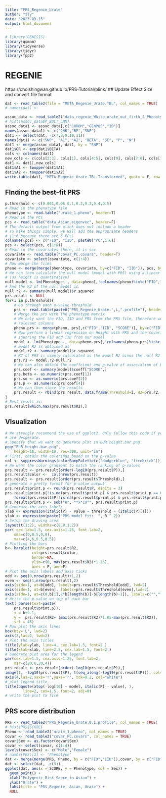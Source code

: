 ```yaml
---
title: "PRS_Regenie_Urate"
author: "zly"
date: "2023-03-15"
output: html_document
---
```


```r
# library(GENESIS)
library(qqman)
library(tidyverse)
library(tidyr)
library(fpp2)
```

# REGENIE
https://choishingwan.github.io/PRS-Tutorial/plink/
## Update Effect Size and convert file format
```r
dat <- read_table2(file = "META_Regenie_Urate.TBL", col_names = TRUE)
# names(dat) <- 

assoc_data <- read_table2("data_regenie_White_urate_out_firth_2_Phenotype_modified.regenie", col_names = TRUE)
# hist(assoc_data$P_BOLT_LMM)
assoc_data1 <- assoc_data[,c("CHROM","GENPOS","ID")]
names(assoc_data1) <- c("CHR","BP","SNP")
dat1 <- select(dat, -c(7,8,9,10,11))
names(dat1) <- c("SNP", "A1", "A2", "BETA", "SE", "P", "N")
dat1 <- merge(assoc_data1, dat1, by = "SNP")
dat1$OR <- exp(dat1$BETA)
cols <- colnames(dat1)
new_cols <- c(cols[2:3], cols[1], cols[4:5], cols[9], cols[7:8], cols[10], cols[6])
dat1 <- dat1[,new_cols]
dat1$A1 <- toupper(dat1$A1)
dat1$A2 <- toupper(dat1$A2)
write.table(dat1, "META_Regenie_Urate.TBL.Transformed", quote = F, row.names = F)
```



## FInding the best-fit PRS
```r
p.threshold <- c(0.001,0.05,0.1,0.2,0.3,0.4,0.5)
# Read in the phenotype file 
phenotype <- read.table("urate_1.pheno", header=T)
# Read in the PCs
pcs <- read.table("data_Asian.eigenvec", header=F)
# The default output from plink does not include a header
# To make things simple, we will add the appropriate headers
# (1:6 because there are 6 PCs)
colnames(pcs) <- c("FID", "IID", paste0("PC",1:6)) 
pcs <- select(pcs, c(1:8))
# Read in the covariates (here, it is sex
covariate <- read.table("covar_PC.covars", header=T)
covariate <- select(covariate, c(1:4))
# Now merge the files
pheno <- merge(merge(phenotype, covariate, by=c("FID", "IID")), pcs, by=c("FID","IID"))
# We can then calculate the null model (model with PRS) using a linear regression 
# (as height is quantitative)
null.model <- lm(Phenotype~., data=pheno[,!colnames(pheno)%in%c("FID","IID")])
# And the R2 of the null model is 
null.r2 <- summary(null.model)$r.squared
prs.result <- NULL
for(i in p.threshold){
    # Go through each p-value threshold
    prs <- read.table(paste0("PRS_Regenie_Urate.",i,".profile"), header=T)
    # Merge the prs with the phenotype matrix
    # We only want the FID, IID and PRS from the PRS file, therefore we only select the 
    # relevant columns
    pheno.prs <- merge(pheno, prs[,c("FID","IID", "SCORE")], by=c("FID", "IID"))
    # Now perform a linear regression on Height with PRS and the covariates
    # ignoring the FID and IID from our model
    model <- lm(Phenotype~., data=pheno.prs[,!colnames(pheno.prs)%in%c("FID","IID")])
    # model R2 is obtained as 
    model.r2 <- summary(model)$r.squared
    # R2 of PRS is simply calculated as the model R2 minus the null R2
    prs.r2 <- model.r2-null.r2
    # We can also obtain the coeffcient and p-value of association of PRS as follow
    prs.coef <- summary(model)$coeff["SCORE",]
    prs.beta <- as.numeric(prs.coef[1])
    prs.se <- as.numeric(prs.coef[2])
    prs.p <- as.numeric(prs.coef[4])
    # We can then store the results
    prs.result <- rbind(prs.result, data.frame(Threshold=i, R2=prs.r2, P=prs.p, BETA=prs.beta,SE=prs.se))
}
# Best result is:
prs.result[which.max(prs.result$R2),]
```

## VIsualization
```r
# We strongly recommend the use of ggplot2. Only follow this code if you
# are desperate.
# Specify that we want to generate plot in EUR.height.bar.png
png("EUR.height.bar.png",
    height=10, width=10, res=300, unit="in")
# First, obtain the colorings based on the p-value
col <- suppressWarnings(colorRampPalette(c("dodgerblue", "firebrick")))
# We want the color gradient to match the ranking of p-values
prs.result <- prs.result[order(-log10(prs.result$P)),]
prs.result$color <-  col(nrow(prs.result))
prs.result <- prs.result[order(prs.result$Threshold),]
# generate a pretty format for p-value output
prs.result$print.p <- round(prs.result$P, digits = 3)
prs.result$print.p[!is.na(prs.result$print.p) & prs.result$print.p == 0 ] <-
    format(prs.result$P[!is.na(prs.result$print.p) & prs.result$print.p == 0 ], digits = 2)
prs.result$print.p <- sub("e", "*x*10^", prs.result$print.p)
# Generate the axis labels
xlab <- expression(italic(P) - value ~ threshold ~ (italic(P)[T]))
ylab <- expression(paste("PRS model fit:  ", R ^ 2))
# Setup the drawing area
layout(t(1:2), widths=c(8.8,1.2))
par( cex.lab=1.5, cex.axis=1.25, font.lab=2, 
    oma=c(0,0.5,0,0),
    mar=c(4,6,0.5,0.5))
# Plotting the bars
b<- barplot(height=prs.result$R2, 
            col=prs.result$color, 
            border=NA, 
            ylim=c(0, max(prs.result$R2)*1.25), 
            axes = F, ann=F)
# Plot the axis labels and axis ticks
odd <- seq(0,nrow(prs.result)+1,2)
even <- seq(1,nrow(prs.result),2)
axis(side=1, at=b[odd], labels=prs.result$Threshold[odd], lwd=2)
axis(side=1, at=b[even], labels=prs.result$Threshold[even],lwd=2)
axis(side=1, at=c(0,b[1],2*b[length(b)]-b[length(b)-1]), labels=c("","",""), lwd=2, lwd.tick=0)
# Write the p-value on top of each bar
text( parse(text=paste(
    prs.result$print.p)), 
    x = b+0.1, 
    y =  prs.result$R2+ (max(prs.result$R2)*1.05-max(prs.result$R2)), 
    srt = 45)
# Now plot the axis lines
box(bty='L', lwd=2)
axis(2,las=2, lwd=2)
# Plot the axis titles
title(ylab=ylab, line=4, cex.lab=1.5, font=2 )
title(xlab=xlab, line=2.5, cex.lab=1.5, font=2 )
# Generate plot area for the legend
par(cex.lab=1.5, cex.axis=1.25, font.lab=2, 
    mar=c(20,0,20,4))
prs.result <- prs.result[order(-log10(prs.result$P)),]
image(1, -log10(prs.result$P), t(seq_along(-log10(prs.result$P))), col=prs.result$color, axes=F,ann=F)
axis(4,las=2,xaxs='r',yaxs='r', tck=0.2, col="white")
# plot legend title
title(bquote(atop(-log[10] ~ model, italic(P) - value), ), 
        line=2, cex=1.5, font=2, adj=0)
# write the plot to file
```


## PRS score distribution
```r

PRS <- read_table2("PRS_Regenie_Urate.0.1.profile", col_names = TRUE)
# hist(PRS$SCORE)
Pheno <- read_table2("urate_1.pheno", col_names = TRUE)
covar <- read_table2("covar_PC.covars", col_names = TRUE)
covar$Sex <- as.factor(covar$Sex)
covar <- select(covar, c(1:4))
levels(covar$Sex) <- c("Male","Female")
# names(PRS)[3] <- "Phenotype"
dat <- merge(merge(PRS, Pheno, by = c("FID","IID")),covar, by = c("FID","IID"))
dat <- select(dat, -c(3))
ggplot(dat, aes(x = SCORE, y = Phenotype, col = Sex)) +
  geom_point() +
  xlab("Polygenic Risk Score in Asian") +
  ylab("Urate") +
  labs(title = "PRS,Regenie, Asian, Urate") +
  NULL
```
